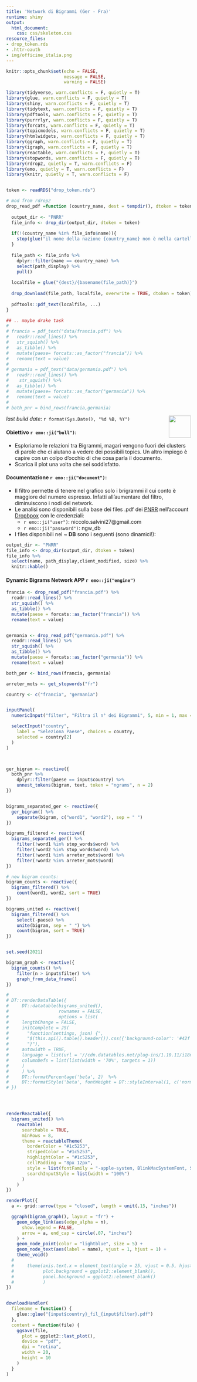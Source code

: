 ```yaml
---
title: 'Network di Bigrammi (Ger - Fra)'
runtime: shiny
output:
  html_document:
    css: css/skeleton.css
resource_files:
- drop_token.rds
- .httr-oauth
- img/officine_italia.png
---
```


```r
knitr::opts_chunk$set(echo = FALSE, 
                      message = FALSE, 
                      warning = FALSE)

library(tidyverse, warn.conflicts = F, quietly = T)
library(glue, warn.conflicts = F, quietly = T)
library(shiny, warn.conflicts = F, quietly = T)
library(tidytext, warn.conflicts = F, quietly = T)
library(pdftools, warn.conflicts = F, quietly = T)
library(purrrlyr, warn.conflicts = F, quietly = T)
library(forcats, warn.conflicts = F, quietly = T)
library(topicmodels, warn.conflicts = F, quietly = T)
library(htmlwidgets, warn.conflicts = F, quietly = T)
library(ggraph, warn.conflicts = F, quietly = T)
library(igraph, warn.conflicts = F, quietly = T)
library(reactable, warn.conflicts = F, quietly = T)
library(stopwords, warn.conflicts = F, quietly = T)
library(rdrop2, quietly = T, warn.conflicts = F)
library(emo, quietly = T, warn.conflicts = F)
library(knitr, quietly = T, warn.conflicts = F)


token <- readRDS("drop_token.rds")

# mod from rdrop2
drop_read_pdf =function (country_name, dest = tempdir(), dtoken = token, ...){
  
  output_dir <- "PNRR"
  file_info <- drop_dir(output_dir, dtoken = token)
  
  if(!(country_name %in% file_info$name)){
    stop(glue("il nome della nazione {country_name} non è nella cartella Dropbox, hai per caso sbagliato a digitare il nome? (scrivilo in italiano ITA)"))
  }
  
  file_path <- file_info %>%
    dplyr::filter(name == country_name) %>%
    select(path_display) %>% 
    pull()
  
  localfile = glue("{dest}/{basename(file_path)}")
  
  drop_download(file_path, localfile, overwrite = TRUE, dtoken = token)
  
  pdftools::pdf_text(localfile, ...)
}

## .. maybe drake task
# 
# francia = pdf_text("data/francia.pdf") %>%
#   readr::read_lines() %>%
#   str_squish() %>%
#   as_tibble() %>%
#   mutate(paese= forcats::as_factor("francia")) %>%
#   rename(text = value)
# 
# germania = pdf_text("data/germania.pdf") %>%
#   readr::read_lines() %>%
#    str_squish() %>%
#   as_tibble() %>%
#   mutate(paese= forcats::as_factor("germania")) %>%
#   rename(text = value)
# 
# both_pnr = bind_rows(francia,germania)
```

<img src="img/officine_italia.png" align="right" height="60" />
_last build date_: `r format(Sys.Date(), "%d %B, %Y")`

####  **Obiettivo** `r emo::ji("bull")`: 

- Esploriamo le relazioni tra Bigrammi, magari vengono fuori dei clusters di parole che ci aiutano a vedere dei possibili topics. Un altro impiego è capire con un colpo d'occhio di che cosa parla il documento.
- Scarica il plot una volta che sei soddisfatto.

#### **Documentazione** `r emo::ji("document")`:

- Il filtro permette di tenere nel grafico solo i brigrammi il cui conto è maggiore del numero espresso. Infatti all'aumentare del filtro, diminuiscono i nodi del network.
- Le analisi sono disponibili sulla base dei files .pdf dei [PNRR](https://ec.europa.eu/info/strategy/recovery-plan-europe_it) nell'account [Dropbpox](https://www.dropbox.com/login) con le credenziali:
  - `r emo::ji("user")`: niccolo.salvini27@gmail.com
  - `r emo::ji("password")`: ngw_db
- I files disponibili nel ~ **DB** sono i seguenti (sono dinamici!):

```r

output_dir <- "PNRR"
file_info <- drop_dir(output_dir, dtoken = token)
file_info %>%
  select(name, path_display,client_modified, size) %>% 
  knitr::kable()

```

#### Dynamic Bigrams Network APP `r emo::ji("engine")`

```r


francia <- drop_read_pdf("francia.pdf") %>%
  readr::read_lines() %>%
  str_squish() %>%
  as_tibble() %>%
  mutate(paese = forcats::as_factor("francia")) %>%
  rename(text = value)


germania <- drop_read_pdf("germania.pdf") %>%
  readr::read_lines() %>%
  str_squish() %>%
  as_tibble() %>%
  mutate(paese = forcats::as_factor("germania")) %>%
  rename(text = value)

both_pnr <- bind_rows(francia, germania)

arreter_mots <- get_stopwords("fr")

country <- c("francia", "germania")


inputPanel(
  numericInput("filter", "Filtra il n° dei Bigrammi", 5, min = 1, max = 100),

  selectInput("country",
    label = "Seleziona Paese", choices = country,
    selected = country[2]
  )
)



ger_bigram <- reactive({
  both_pnr %>%
    dplyr::filter(paese == input$country) %>%
    unnest_tokens(bigram, text, token = "ngrams", n = 2)
})


bigrams_separated_ger <- reactive({
  ger_bigram() %>%
    separate(bigram, c("word1", "word2"), sep = " ")
})

bigrams_filtered <- reactive({
  bigrams_separated_ger() %>%
    filter(!word1 %in% stop_words$word) %>%
    filter(!word2 %in% stop_words$word) %>%
    filter(!word1 %in% arreter_mots$word) %>%
    filter(!word2 %in% arreter_mots$word)
})

# new bigram counts:
bigram_counts <- reactive({
  bigrams_filtered() %>%
    count(word1, word2, sort = TRUE)
})

bigrams_united <- reactive({
  bigrams_filtered() %>%
    select(-paese) %>%
    unite(bigram, sep = " ") %>%
    count(bigram, sort = TRUE)
})


set.seed(2021)

bigram_graph <- reactive({
  bigram_counts() %>%
    filter(n > input$filter) %>%
    graph_from_data_frame()
})

#
# DT::renderDataTable({
#     DT::datatable(bigrams_united(),
#                   rownames = FALSE,
#                   options = list(
#     lengthChange = FALSE,
#     initComplete = JS(
#       "function(settings, json) {",
#       "$(this.api().table().header()).css({'background-color': '#42f', 'color': '#fff'});",
#       "}"),
#     autowidth = TRUE,
#     language = list(url = '//cdn.datatables.net/plug-ins/1.10.11/i18n/Italian.json'),
#     columnDefs = list(list(width = '70%', targets = 1))
#     )
#     ) %>%
#     DT::formatPercentage('beta', 2)  %>%
#     DT::formatStyle('beta', fontWeight = DT::styleInterval(1, c('normal', 'bold')))
# })




renderReactable({
  bigrams_united() %>%
    reactable(
      searchable = TRUE,
      minRows = 8,
      theme = reactableTheme(
        borderColor = "#1c5253",
        stripedColor = "#1c5253",
        highlightColor = "#1c5253",
        cellPadding = "8px 12px",
        style = list(fontFamily = "-apple-system, BlinkMacSystemFont, Segoe UI, Helvetica, Arial, sans-serif"),
        searchInputStyle = list(width = "100%")
      )
    )
})

renderPlot({
  a <- grid::arrow(type = "closed", length = unit(.15, "inches"))

  ggraph(bigram_graph(), layout = "fr") +
    geom_edge_link(aes(edge_alpha = n),
      show.legend = FALSE,
      arrow = a, end_cap = circle(.07, "inches")
    ) +
    geom_node_point(color = "lightblue", size = 5) +
    geom_node_text(aes(label = name), vjust = 1, hjust = 1) +
    theme_void()
  #
  #     theme(axis.text.x = element_text(angle = 25, vjust = 0.5, hjust=1),
  #           plot.background = ggplot2::element_blank(),
  #           panel.background = ggplot2::element_blank()
  #           )
})


downloadHandler(
  filename = function() {
    glue::glue("{input$country}_fil_{input$filter}.pdf")
  },
  content = function(file) {
    ggsave(file,
      plot = ggplot2::last_plot(),
      device = "pdf",
      dpi = "retina",
      width = 20,
      height = 10
    )
  }
)

```

